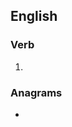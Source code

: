 ==English==

===Verb===
{{head|en|verb form}}

# {{en-past of|catalogue}}

===Anagrams===
* {{anagrams|en|a=aacdeglotu|coagulated}}